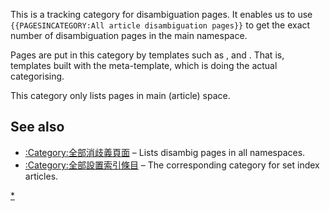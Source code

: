 {{tracking category}}
{{hidden category}}
{{无需细分}}

This is a tracking category for disambiguation pages. It enables us to use <code><nowiki>{{PAGESINCATEGORY:All article disambiguation pages}}</nowiki></code> to get the exact number of disambiguation pages in the main namespace.

Pages are put in this category by templates such as {{tl|Disambiguation}}, {{tl|Airport disambiguation}} and {{tl|Roadindex}}. That is, templates built with the {{tl|dmbox}} meta-template, which is doing the actual categorising.

This category only lists pages in main (article) space.

== See also ==

* [[:Category:全部消歧義頁面|:Category:全部消歧義頁面]] – Lists disambig pages in all namespaces.
* [[:Category:全部設置索引條目|:Category:全部設置索引條目]] – The corresponding category for set index articles.

{{CollapsibleLargeCategoryTOC}}

[[Category:消歧义|*]]